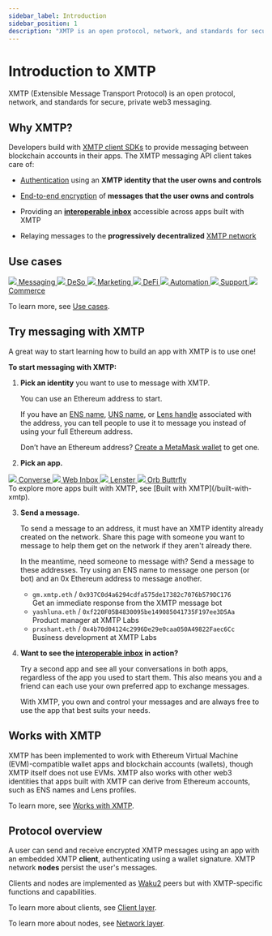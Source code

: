```yaml
---
sidebar_label: Introduction
sidebar_position: 1
description: "XMTP is an open protocol, network, and standards for secure, private web3 messaging."
---
```




# Introduction to XMTP

XMTP (Extensible Message Transport Protocol) is an open protocol, network, and standards for secure, private web3 messaging.

## Why XMTP?

Developers build with [XMTP client SDKs](/docs/sdks/js-quickstart.md) to provide messaging between blockchain accounts in their apps. The XMTP messaging API client takes care of:

- [Authentication](/docs/concepts/account-signatures) using an **XMTP identity that the user owns and controls**

- [End-to-end encryption](/docs/concepts/invitation-and-message-encryption) of **messages that the user owns and controls**

- Providing an **[interoperable inbox](/docs/concepts/interoperable-inbox)** accessible across apps built with XMTP

- Relaying messages to the **progressively decentralized** [XMTP network](/docs/concepts/architectural-overview#network-layer)

## Use cases

<div class="chain-list">
  <a href="/docs/use-cases/messaging" class="chain-item">
    <img src={"/img/messaging-icon.svg"} />
    <span>Messaging</span>
  </a>
  <a href="/docs/use-cases/deso" class="chain-item">
    <img src={"/img/social-icon.svg"} />
    <span>DeSo</span>
  </a>
  <a href="/docs/use-cases/marketing" class="chain-item">
    <img src={"/img/marketing-icon.svg"} />
    <span>Marketing</span>
  </a>
  <a href="/docs/use-cases/finance" class="chain-item">
    <img src={"/img/finance-icon.svg"} />
    <span>DeFi</span>
  </a>
  <a href="/docs/use-cases/automation" class="chain-item">
    <img src={"/img/chip-icon.svg"} />
    <span>Automation</span>
  </a>
  <a href="/docs/use-cases/support" class="chain-item">
    <img src={"/img/support-icon.svg"} />
    <span>Support</span>
  </a>
  <a href="/docs/use-cases/commerce" class="chain-item">
    <img src={"/img/commerce-icon.svg"} />
    <span>Commerce</span>
  </a>
</div>

To learn more, see [Use cases](/docs/use-cases/messaging).

## Try messaging with XMTP

A great way to start learning how to build an app with XMTP is to use one!

**To start messaging with XMTP:**

1.  **Pick an identity** you want to use to message with XMTP.

    You can use an Ethereum address to start.

    If you have an [ENS name](https://ens.domains/), [UNS name](https://unstoppabledomains.com/), or [Lens handle](https://claim.lens.xyz/) associated with the address, you can tell people to use it to message you instead of using your full Ethereum address.

    Don’t have an Ethereum address? [Create a MetaMask wallet](https://metamask.io/) to get one.

2.  **Pick an app.**

<div class="chain-list">
  <a href="https://getconverse.app/" class="chain-item">
    <img src={converse} />
    <span>Converse</span>
  </a>
  <a href="https://xmtp.chat/" class="chain-item">
    <img src={webinbox} />
    <span>Web Inbox</span>
  </a>
  <a href="https://lenster.xyz/" class="chain-item">
    <img src={lenster} />
    <span>Lenster</span>
  </a>
  <a href="https://orb.ac/" class="chain-item">
    <img src={orb} />
    <span>Orb</span>
  </a>
  <a class="chain-item">
    <a href="https://buttrfly.app/" src={buttrfly} />
    <span>Buttrfly</span>
  </a>
</div>
To explore more apps built with XMTP, see [Built with XMTP](/built-with-xmtp).

3.  **Send a message.**

    To send a message to an address, it must have an XMTP identity already created on the network. Share this page with someone you want to message to help them get on the network if they aren't already there.

    In the meantime, need someone to message with? Send a message to these addresses. Try using an ENS name to message one person (or bot) and an 0x Ethereum address to message another.

    - `gm.xmtp.eth` / `0x937C0d4a6294cdfa575de17382c7076b579DC176`  
       Get an immediate response from the XMTP message bot
    - `yashluna.eth` / `0xf220F05B4830095be149085041735F197ee3D5Aa`  
       Product manager at XMTP Labs
    - `prxshant.eth` / `0x4b70d04124c2996De29e0caa050A49822Faec6Cc`  
       Business development at XMTP Labs

4.  **Want to see the [interoperable inbox](/docs/concepts/interoperable-inbox) in action?**

    Try a second app and see all your conversations in both apps, regardless of the app you used to start them. This also means you and a friend can each use your own preferred app to exchange messages.

    With XMTP, you own and control your messages and are always free to use the app that best suits your needs.

## Works with XMTP

XMTP has been implemented to work with Ethereum Virtual Machine (EVM)-compatible wallet apps and blockchain accounts (wallets), though XMTP itself does not use EVMs. XMTP also works with other web3 identities that apps built with XMTP can derive from Ethereum accounts, such as ENS names and Lens profiles.

To learn more, see [Works with XMTP](/docs/dev-faqs).

## Protocol overview

A user can send and receive encrypted XMTP messages using an app with an embedded XMTP **client**, authenticating using a wallet signature. XMTP network **nodes** persist the user's messages.

Clients and nodes are implemented as [Waku2](https://rfc.vac.dev/spec/10/) peers but with XMTP-specific functions and capabilities.

To learn more about clients, see [Client layer](/docs/concepts/architectural-overview#client-layer).

To learn more about nodes, see [Network layer](/docs/concepts/architectural-overview#network-layer).
